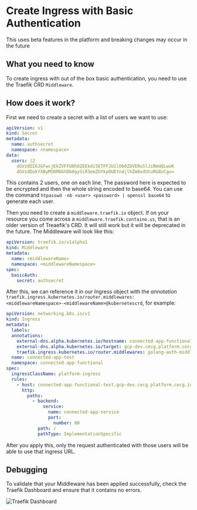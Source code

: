 
# Create Ingress with Basic Authentication

<Callout type="warning">

This uses beta features in the platform and breaking changes may occur in the future

</Callout>

## What you need to know

To create ingress with out of the box basic authentication, you need to use the Traefik CRD `Middleware`.

## How does it work?

First we need to create a secret with a list of users we want to use:

```yaml
apiVersion: v1
kind: Secret
metadata:
  name: authsecret
  namespace: <namespace>
data:
  users: |2
    dGVzdDI6JGFwcjEkZVFFU0hOZEEkdi5ETFFJU1lOb0ZDVERuSlJiRmdQLwoK
    dGVzdDokYXByMSRMOGhDb0gySiR3emZUYkpDUEtndjlhZm0xdUtuRG8uCgo=
```

This contains 2 users, one on each line. The password here is expected to be encrypted and then the whole string encoded to base64. You can use the command `htpasswd -nb <user> <password> | openssl base64` to generate each user.

Then you need to create a `middleware.traefik.io` object. If on your resource you come across a `middleware.traefik.containo.us`, that is an older version of Treaefik's CRD. It will still work but it will be deprecated in the future.
The Middleware will look like this:

```yaml
apiVersion: traefik.io/v1alpha1
kind: Middleware
metadata:
  name: <middlewareName>
  namespace: <middlewareNamespace>
spec:
  basicAuth:
    secret: authsecret
```

After this, we can reference it in our Ingress object with the _annotation_ `traefik.ingress.kubernetes.io/router.middlewares: <middlewareNamespace>-<middlewareName>@kubernetescrd`, for example:

```yaml
apiVersion: networking.k8s.io/v1
kind: Ingress
metadata:
  labels:
  annotations:
    external-dns.alpha.kubernetes.io/hostname: connected-app-functional-test.gcp-dev.cecg.platform.cecg.io
    external-dns.alpha.kubernetes.io/target: gcp-dev.cecg.platform.cecg.io
    traefik.ingress.kubernetes.io/router.middlewares: golang-auth-middleware@kubernetescrd
  name: connected-app-test
  namespace: connected-app-functional
spec:
  ingressClassName: platform-ingress
  rules:
    - host: connected-app-functional-test.gcp-dev.cecg.platform.cecg.io
      http:
        paths:
          - backend:
              service:
                name: connected-app-service
                port:
                  number: 80
            path: /
            pathType: ImplementationSpecific
```

After you apply this, only the request authenticated with those users will be able to use that ingress URL.

## Debugging

To validate that your Middleware has been applied successfully, check the Traefik Dashboard and ensure that it contains no errors.

![Traefik Dashboard](/images/app/how-to/traefik-basic-auth-dashboard.png)
